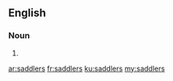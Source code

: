 ==English==

===Noun===
{{head|en|plural}}

# {{plural of|saddler|lang=en}}

[[ar:saddlers]]
[[fr:saddlers]]
[[ku:saddlers]]
[[my:saddlers]]